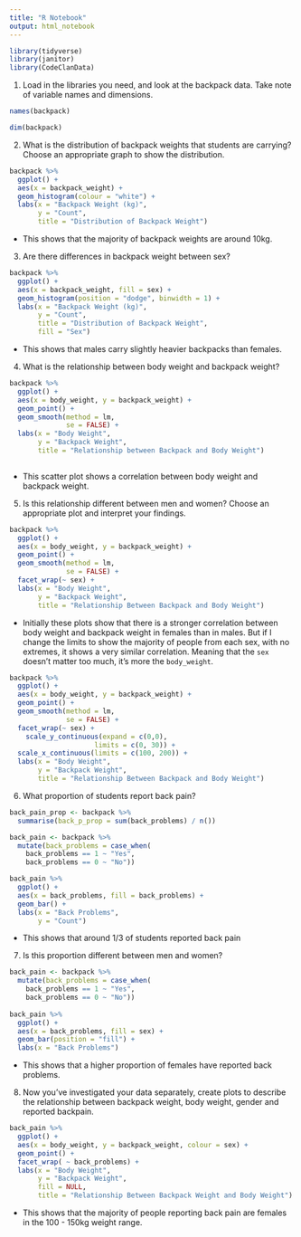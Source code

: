 ```yaml
---
title: "R Notebook"
output: html_notebook
---
```


```r
library(tidyverse)
library(janitor)
library(CodeClanData)
```

1. Load in the libraries you need, and look at the backpack data. Take note of variable names and dimensions.

```r
names(backpack)

dim(backpack)
```

2. What is the distribution of backpack weights that students are carrying? Choose an appropriate graph to show the distribution.


```r
backpack %>% 
  ggplot() +
  aes(x = backpack_weight) +
  geom_histogram(colour = "white") +
  labs(x = "Backpack Weight (kg)",
       y = "Count",
       title = "Distribution of Backpack Weight")
```
- This shows that the majority of backpack weights are around 10kg.


3. Are there differences in backpack weight between sex?
```r
backpack %>% 
  ggplot() +
  aes(x = backpack_weight, fill = sex) +
  geom_histogram(position = "dodge", binwidth = 1) +
  labs(x = "Backpack Weight (kg)",
       y = "Count",
       title = "Distribution of Backpack Weight",
       fill = "Sex")
```
- This shows that males carry slightly heavier backpacks than females.

4. What is the relationship between body weight and backpack weight?

```r
backpack %>% 
  ggplot() +
  aes(x = body_weight, y = backpack_weight) +
  geom_point() +
  geom_smooth(method = lm,
              se = FALSE) +
  labs(x = "Body Weight",
       y = "Backpack Weight",
       title = "Relationship between Backpack and Body Weight")
                    
```
- This scatter plot shows a correlation between body weight and backpack weight.

5. Is this relationship different between men and women? Choose an appropriate plot and interpret your findings.

```r
backpack %>% 
  ggplot() +
  aes(x = body_weight, y = backpack_weight) +
  geom_point() +
  geom_smooth(method = lm,
              se = FALSE) +
  facet_wrap(~ sex) +
  labs(x = "Body Weight",
       y = "Backpack Weight",
       title = "Relationship Between Backpack and Body Weight")
```
- Initially these plots show that there is a stronger correlation between body weight and backpack weight in females than in males. But if I change the limits to show the majority of people from each sex, with no extremes, it shows a very similar correlation. Meaning that the `sex` doesn't matter too much, it's more the `body_weight`. 

```r
backpack %>% 
  ggplot() +
  aes(x = body_weight, y = backpack_weight) +
  geom_point() +
  geom_smooth(method = lm,
              se = FALSE) +
  facet_wrap(~ sex) +
    scale_y_continuous(expand = c(0,0),
                     limits = c(0, 30)) +
  scale_x_continuous(limits = c(100, 200)) +
  labs(x = "Body Weight",
       y = "Backpack Weight",
       title = "Relationship Between Backpack and Body Weight")
```

6. What proportion of students report back pain?
```r
back_pain_prop <- backpack %>% 
  summarise(back_p_prop = sum(back_problems) / n())

back_pain <- backpack %>% 
  mutate(back_problems = case_when(
    back_problems == 1 ~ "Yes",
    back_problems == 0 ~ "No"))

back_pain %>% 
  ggplot() +
  aes(x = back_problems, fill = back_problems) +
  geom_bar() +
  labs(x = "Back Problems",
       y = "Count")
```

- This shows that around 1/3 of students reported back pain


7. Is this proportion different between men and women?
```r
back_pain <- backpack %>% 
  mutate(back_problems = case_when(
    back_problems == 1 ~ "Yes",
    back_problems == 0 ~ "No"))
    
back_pain %>% 
  ggplot() +
  aes(x = back_problems, fill = sex) +
  geom_bar(position = "fill") +
  labs(x = "Back Problems")

```
- This shows that a higher proportion of females have reported back problems.

8. Now you’ve investigated your data separately, create plots to describe the relationship between backpack weight, body weight, gender and reported backpain.

```r
back_pain %>% 
  ggplot() +
  aes(x = body_weight, y = backpack_weight, colour = sex) +
  geom_point() +
  facet_wrap( ~ back_problems) +
  labs(x = "Body Weight",
       y = "Backpack Weight",
       fill = NULL,
       title = "Relationship Between Backpack Weight and Body Weight")
```

- This shows that the majority of people reporting back pain are females in the 100 - 150kg weight range.
